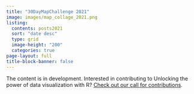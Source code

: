 ```yaml
---
title: "30DayMapChallenge 2021"
image: images/map_collage_2021.png
listing: 
  contents: posts2021
  sort: "date desc"
  type: grid
  image-height: "200"
  categories: true
page-layout: full
title-block-banner: false
---
```

The content is in development. Interested in contributing to Unlocking the power of data visualization with R? [Check out our call for contributions](/contributor-docs/call-for-contributions.qmd).
